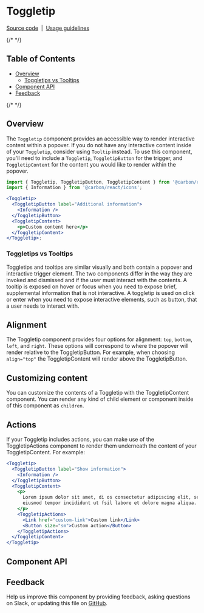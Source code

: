 
<Meta of={ToggleTipStories} />

# Toggletip

[Source code](https://github.com/carbon-design-system/carbon/tree/main/packages/react/src/components/Toggletip)
&nbsp;|&nbsp;
[Usage guidelines](https://www.carbondesignsystem.com/components/toggletip/usage)

{/* <!-- START doctoc generated TOC please keep comment here to allow auto update --> <!-- DON'T EDIT THIS SECTION, INSTEAD RE-RUN doctoc TO UPDATE --> */}

## Table of Contents

- [Overview](#overview)
  - [Toggletips vs Tooltips](#toggletips-vs-tooltips)
- [Component API](#component-api)
- [Feedback](#feedback)

{/* <!-- END doctoc generated TOC please keep comment here to allow auto update --> */}

## Overview

The `Toggletip` component provides an accessible way to render interactive
content within a popover. If you do not have any interactive content inside of
your `Toggletip`, consider using `Tooltip` instead. To use this component,
you'll need to include a `Toggletip`, `ToggletipButton` for the trigger, and
`ToggletipContent` for the content you would like to render within the popover.

```jsx
import { Toggletip, ToggletipButton, ToggletipContent } from '@carbon/react';
import { Information } from '@carbon/react/icons';

<Toggletip>
  <ToggletipButton label="Additional information">
    <Information />
  </ToggletipButton>
  <ToggletipContent>
    <p>Custom content here</p>
  </ToggletipContent>
</Toggletip>;
```

### Toggletips vs Tooltips

Toggletips and tooltips are similar visually and both contain a popover and
interactive trigger element. The two components differ in the way they are
invoked and dismissed and if the user must interact with the contents. A tooltip
is exposed on hover or focus when you need to expose brief, supplemental
information that is not interactive. A toggletip is used on click or enter when
you need to expose interactive elements, such as button, that a user needs to
interact with.

## Alignment

The Toggletip component provides four options for alignment: `top`, `bottom`,
`left`, and `right`. These options will correspond to where the popover will
render relative to the ToggletipButton. For example, when choosing `align="top"`
the ToggletipContent will render above the ToggletipButton.

## Customizing content

You can customize the contents of a Toggletip with the ToggletipContent
component. You can render any kind of child element or component inside of this
component as `children`.

## Actions

If your Toggletip includes actions, you can make use of the ToggletipActions
component to render them underneath the content of your ToggletipContent. For
example:

```jsx
<Toggletip>
  <ToggletipButton label="Show information">
    <Information />
  </ToggletipButton>
  <ToggletipContent>
    <p>
      Lorem ipsum dolor sit amet, di os consectetur adipiscing elit, sed do
      eiusmod tempor incididunt ut fsil labore et dolore magna aliqua.
    </p>
    <ToggletipActions>
      <Link href="custom-link">Custom link</Link>
      <Button size="sm">Custom action</Button>
    </ToggletipActions>
  </ToggletipContent>
</Toggletip>
```

## Component API

<ArgTypes />

## Feedback

Help us improve this component by providing feedback, asking questions on Slack,
or updating this file on
[GitHub](https://github.com/carbon-design-system/carbon/edit/main/packages/react/src/components/Toggletip/Toggletip.mdx).
